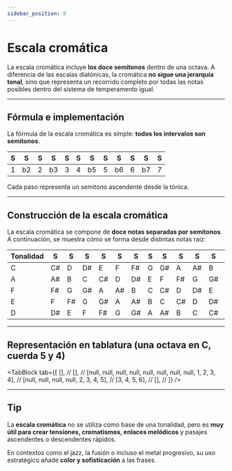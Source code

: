 ```yaml
---
sidebar_position: 9
---
```



# Escala cromática

La escala cromática incluye **los doce semitonos** dentro de una octava. A diferencia de las escalas diatónicas, la cromática **no sigue una jerarquía tonal**, sino que representa un recorrido completo por todas las notas posibles dentro del sistema de temperamento igual.

---

## Fórmula e implementación

La fórmula de la escala cromática es simple: **todos los intervalos son semitonos**.

| S   | S   | S   | S   | S   | S   | S   | S   | S   | S   | S   | S   |
| --- | --- | --- | --- | --- | --- | --- | --- | --- | --- | --- | --- |
| 1   | b2  | 2   | b3  | 3   | 4   | b5  | 5   | b6  | 6   | b7  | 7   |

Cada paso representa un semitono ascendente desde la tónica.

---

## Construcción de la escala cromática

La escala cromática se compone de **doce notas separadas por semitonos**. A continuación, se muestra cómo se forma desde distintas notas raíz:

| Tonalidad | S   | S   | S   | S   | S   | S   | S   | S   | S   | S   | S   | S   |
| --------- | --- | --- | --- | --- | --- | --- | --- | --- | --- | --- | --- | --- |
| C         | C#  | D   | D#  | E   | F   | F#  | G   | G#  | A   | A#  | B   | C   |
| A         | A#  | B   | C   | C#  | D   | D#  | E   | F   | F#  | G   | G#  | A   |
| F         | F#  | G   | G#  | A   | A#  | B   | C   | C#  | D   | D#  | E   | F   |
| E         | F   | F#  | G   | G#  | A   | A#  | B   | C   | C#  | D   | D#  | E   |
| D         | D#  | E   | F   | F#  | G   | G#  | A   | A#  | B   | C   | C#  | D   |

---

## Representación en tablatura (una octava en C, cuerda 5 y 4)

<TabBlock
  tab={[
    [], //
    [], //
    [null, null, null, null, null, null, null, null, 1, 2, 3, 4], //
    [null, null, null, null, 2, 3, 4, 5], //
    [3, 4, 5, 6], //
    [], //
  ]}
/>

---

## Tip

La **escala cromática** no se utiliza como base de una tonalidad, pero es **muy útil para crear tensiones, cromatismos, enlaces melódicos** y pasajes ascendentes o descendentes rápidos.

En contextos como el jazz, la fusión o incluso el metal progresivo, su uso estratégico añade **color y sofisticación** a las frases.

<DonateButton />
